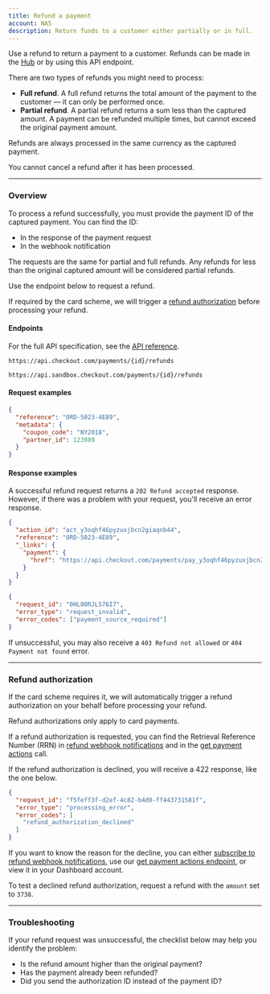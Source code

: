 ```yaml
---
title: Refund a payment
account: NAS
description: Return funds to a customer either partially or in full.
---
```


Use a refund to return a payment to a customer. Refunds can be made in the [Hub](https://hub.checkout.com/v2) or by using this API endpoint.

There are two types of refunds you might need to process:

- **Full refund**. A full refund returns the total amount of the payment to the customer — it can only be performed once.
- **Partial refund**. A partial refund returns a sum less than the captured amount. A payment can be refunded multiple times, but cannot exceed the original payment amount.

<TipBox variant="tip">

Refunds are always processed in the same currency as the captured payment.

</TipBox>
<TipBox variant="note">

You cannot cancel a refund after it has been processed.

</TipBox>

---

### Overview

To process a refund successfully, you must provide the payment ID of the captured payment. You can find the ID:

- In the response of the payment request
- In the webhook notification

The requests are the same for partial and full refunds. Any refunds for less than the original captured amount will be considered partial refunds.

Use the endpoint below to request a refund.

<TipBox variant="info">

If required by the card scheme, we will trigger a [refund authorization](#Refund_authorization) before processing your refund.

</TipBox>

#### Endpoints

For the full API specification, see the [API reference](https://api-reference.checkout.com/preview/crusoe/).

<tabs>
<tab title="Live">
<LineCodeWrapper type="post">

`https://api.checkout.com/payments/{id}/refunds`

</LineCodeWrapper>
</tab>
<tab title="Sandbox">
<LineCodeWrapper type="post">

`https://api.sandbox.checkout.com/payments/{id}/refunds`

</LineCodeWrapper>
</tab>
</tabs>

#### Request examples

```json
{
  "reference": "ORD-5023-4E89",
  "metadata": {
    "coupon_code": "NY2018",
    "partner_id": 123989
  }
}
```

#### Response examples

A successful refund request returns a `202 Refund accepted` response. However, if there was a problem with your request, you'll receive an error response.

<tabs>
<tab title="202 Refund accepted">

```json
{
  "action_id": "act_y3oqhf46pyzuxjbcn2giaqnb44",
  "reference": "ORD-5023-4E89",
  "_links": {
    "payment": {
      "href": "https://api.checkout.com/payments/pay_y3oqhf46pyzuxjbcn2giaqnb44"
    }
  }
}
```

</tab>
<tab title="422 Invalid data was sent">

```json
{
  "request_id": "0HL80RJLS76I7",
  "error_type": "request_invalid",
  "error_codes": ["payment_source_required"]
}
```

</tab>
</tabs>

<TipBox variant="info">

If unsuccessful, you may also receive a `403 Refund not allowed` or `404 Payment not found` error.

</TipBox>

---

### Refund authorization

If the card scheme requires it, we will automatically trigger a refund authorization on your behalf before processing your refund.

<TipBox variant="info">

Refund authorizations only apply to card payments.

</TipBox>
<TipBox variant="tip">

If a refund authorization is requested, you can find the Retrieval Reference Number (RRN) in [refund webhook notifications](/workflows) and in the [get payment actions](/payments/manage-payments/get-payment-actions) call.

</TipBox>

If the refund authorization is declined, you will receive a 422 response, like the one below.

```json
{
  "request_id": "f5feff3f-d2ef-4c82-b4d0-ff443731581f",
  "error_type": "processing_error",
  "error_codes": [
    "refund_authorization_declined"
  ]
}
```

If you want to know the reason for the decline, you can either [subscribe to refund webhook notifications](/workflows), use our [get payment actions endpoint](/payments/manage-payments/get-payment-actions), or view it in your Dashboard account.

<TipBox variant="tip" title="Testing">

To test a declined refund authorization, request a refund with the `amount` set to `3738`.

</TipBox>

---

### Troubleshooting

If your refund request was unsuccessful, the checklist below may help you identify the problem:

- Is the refund amount higher than the original payment?
- Has the payment already been refunded?
- Did you send the authorization ID instead of the payment ID?
